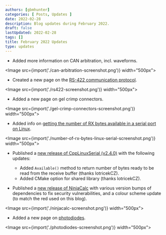 ```yaml
---
authors: [gbmhunter]
categories: [ Posts, Updates ]
date: 2022-02-28
description: Blog updates during February 2022.
draft: false
lastUpdated: 2022-02-28
tags: []
title: February 2022 Updates
type: updates
---
```



* Added more information on CAN arbitration, incl. waveforms.

<Image src={import('./can-arbitration-screenshot.png')} width="500px"></Image>

* Created a new page on the [RS-422 communication protocol](/electronics/communication-protocols/rs-422-protocol/).

<Image src={import('./rs422-screenshot.png')} width="500px"></Image>

* Added a new page on gel crimp connectors.

<Image src={import('./gel-crimp-connectors-screenshot.png')} width="500px"></Image>

* Added info on [getting the number of RX bytes available in a serial port on Linux](/programming/operating-systems/linux/linux-serial-ports-using-c-cpp/).

<Image src={import('./number-of-rx-bytes-linux-serial-screenshot.png')} width="500px"></Image>

* Published a [new release of CppLinuxSerial (v2.4.0)](https://github.com/gbmhunter/CppLinuxSerial/releases/tag/v2.4.0) with the following updates:
    * Added `Available()` method to return number of bytes ready to be read from the receive buffer (thanks lotricekCZ).
    * Added CMake option for shared library (thanks lotricekCZ).

* Published a [new release of NinjaCalc](https://ninjacalc.mbedded.ninja/calculators/electronics/cabling/wire-gauge-calculator) with various version bumps of dependencies to fix security vulnerabilities, and a colour scheme update (to match the red used on this blog).

<Image src={import('./ninjacalc-screenshot.png')} width="500px"></Image>

* Added a new page on [photodiodes](/electronics/components/diodes/photodiodes/).

<Image src={import('./photodiodes-screenshot.png')} width="500px"></Image>
